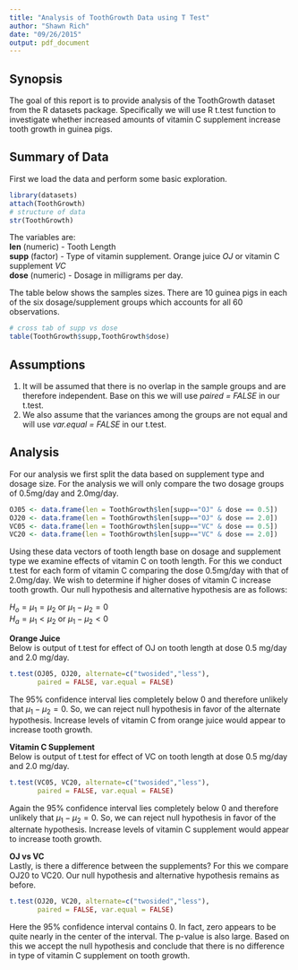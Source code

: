 ```yaml
---
title: "Analysis of ToothGrowth Data using T Test"
author: "Shawn Rich"
date: "09/26/2015"
output: pdf_document
---
```


## Synopsis

The goal of this report is to provide analysis of the ToothGrowth dataset from the R datasets package. Specifically we will use R t.test function to investigate whether increased amounts of vitamin C supplement increase tooth growth in guinea pigs.

## Summary of Data

First we load the data and perform some basic exploration.

```r
library(datasets)
attach(ToothGrowth)
# structure of data
str(ToothGrowth)

```

The variables are:  
**len** (numeric) - Tooth Length    
**supp** (factor) - Type of vitamin supplement. Orange juice *OJ* or vitamin C supplement *VC*  
**dose** (numeric) - Dosage in milligrams per day.  

The table below shows the samples sizes. There are 10 guinea pigs in each of the six dosage/supplement groups which accounts for all 60 observations.

```r
# cross tab of supp vs dose
table(ToothGrowth$supp,ToothGrowth$dose)
```


## Assumptions

1. It will be assumed that there is no overlap in the sample groups and are therefore independent. Base on this we will use *paired = FALSE* in our t.test.  
2. We also assume that the variances among the groups are not equal and will use *var.equal = FALSE* in our t.test.


## Analysis

For our analysis we first split the data based on supplement type and dosage size. For the analysis we will only compare the two dosage groups of 0.5mg/day and 2.0mg/day.

```r
OJ05 <- data.frame(len = ToothGrowth$len[supp=="OJ" & dose == 0.5])
OJ20 <- data.frame(len = ToothGrowth$len[supp=="OJ" & dose == 2.0])
VC05 <- data.frame(len = ToothGrowth$len[supp=="VC" & dose == 0.5])
VC20 <- data.frame(len = ToothGrowth$len[supp=="VC" & dose == 2.0])
```


Using these data vectors of tooth length base on dosage and supplement type we examine effects of vitamin C on tooth length. For this we conduct t.test for each form of vitamin C comparing the dose 0.5mg/day with that of 2.0mg/day. We wish to determine if higher doses of vitamin C increase tooth growth. Our null hypothesis and alternative hypothesis are as follows:

$H_{o} = \mu_{1} = \mu_{2}$ or $\mu_{1} - \mu_{2} = 0$  
$H_{a} = \mu_{1} < \mu_{2}$ or $\mu_{1} - \mu_{2} < 0$

**Orange Juice**  
Below is output of t.test for effect of OJ on tooth length at dose 0.5 mg/day and 2.0 mg/day.

```r
t.test(OJ05, OJ20, alternate=c("twosided","less"), 
       paired = FALSE, var.equal = FALSE)
```

The 95% confidence interval lies completely below 0 and therefore unlikely that $\mu_{1} - \mu_{2} = 0$. So, we can reject null hypothesis in favor of the alternate hypothesis. Increase levels of vitamin C from orange juice would appear to increase tooth growth.

**Vitamin C Supplement**  
Below is output of t.test for effect of VC on tooth length at dose 0.5 mg/day and 2.0 mg/day.

```r
t.test(VC05, VC20, alternate=c("twosided","less"), 
       paired = FALSE, var.equal = FALSE)
```

Again the 95% confidence interval lies completely below 0 and therefore unlikely that $\mu_{1} - \mu_{2} = 0$. So, we can reject null hypothesis in favor of the alternate hypothesis. Increase levels of vitamin C supplement would appear to increase tooth growth.

**OJ vs VC**  
Lastly, is there a difference between the supplements? For this we compare OJ20 to VC20. Our null hypothesis and alternative hypothesis remains as before.

```r
t.test(OJ20, VC20, alternate=c("twosided","less"), 
       paired = FALSE, var.equal = FALSE)
```

Here the 95% confidence interval contains 0. In fact, zero appears to be quite nearly in the center of the interval. The p-value is also large. Based on this we accept the null hypothesis and conclude that there is no difference in type of vitamin C supplement on tooth growth. 
